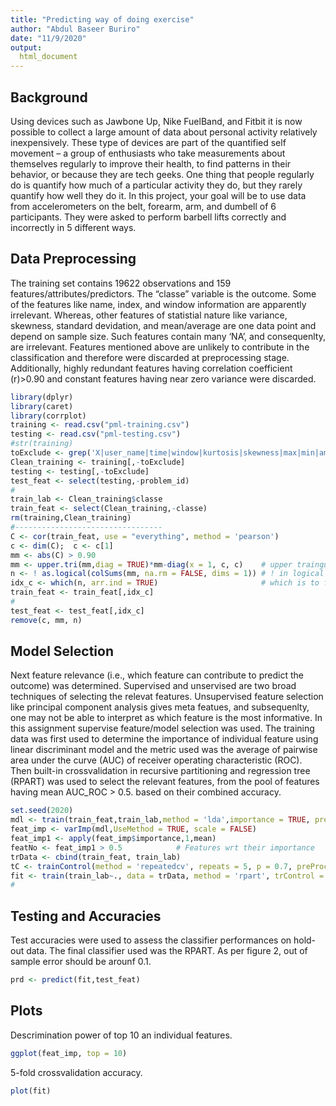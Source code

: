 ---
title: "Predicting way of doing exercise"
author: "Abdul Baseer Buriro"
date: "11/9/2020"
output: 
  html_document
---

## Background
Using devices such as Jawbone Up, Nike FuelBand, and Fitbit it is now possible to collect a large amount of data about personal activity relatively inexpensively. These type of devices are part of the quantified self movement – a group of enthusiasts who take measurements about themselves regularly to improve their health, to find patterns in their behavior, or because they are tech geeks. One thing that people regularly do is quantify how much of a particular activity they do, but they rarely quantify how well they do it. In this project, your goal will be to use data from accelerometers on the belt, forearm, arm, and dumbell of 6 participants. They were asked to perform barbell lifts correctly and incorrectly in 5 different ways. 

## Data Preprocessing
The training set contains 19622 observations and 159 features/attributes/predictors. The "classe" variable is the outcome. Some of the features like name, index, and window information are apparently irrelevant. Whereas, other features of statistial nature like variance, skewness, standard devidation, and mean/average are one data point and depend on sample size. Such features contain many 'NA', and consequenlty, are irrelevant. Features mentioned above are unlikely to contribute in the classification and therefore were discarded at preprocessing stage.    
Additionally, highly redundant features having correlation coefficient \abs(r)>0.90 and constant features having near zero variance were discarded.
```{r preprocess,echo=FALSE}
library(dplyr)
library(caret)
library(corrplot)
training <- read.csv("pml-training.csv")
testing <- read.csv("pml-testing.csv")
#str(training)
toExclude <- grep('X|user_name|time|window|kurtosis|skewness|max|min|amplitude|avg|var|stddev', names(training))
Clean_training <- training[,-toExclude]
testing <- testing[,-toExclude]
test_feat <- select(testing,-problem_id)
#
train_lab <- Clean_training$classe
train_feat <- select(Clean_training,-classe)
rm(training,Clean_training)
#---------------------------------
C <- cor(train_feat, use = "everything", method = 'pearson')
c <- dim(C);  c <- c[1]
mm <- abs(C) > 0.90
mm <- upper.tri(mm,diag = TRUE)*mm-diag(x = 1, c, c)    # upper traingular - identity matrix
n <- ! as.logical(colSums(mm, na.rm = FALSE, dims = 1)) # ! in logical NOT
idx_c <- which(n, arr.ind = TRUE)                       # which is to find index correlated
train_feat <- train_feat[,idx_c]
#
test_feat <- test_feat[,idx_c]
remove(c, mm, n)
```

## Model Selection
Next feature relevance (i.e., which feature can contribute to predict the outcome) was determined. Supervised and unservised are two broad techniques of selecting the relevat features. Unsupervised feature selection like principal component analysis gives meta featues, and subsequenlty, one may not be able to interpret as which feature is the most informative. In this assignment supervise feature/model selection was used. The training data was first used to determine the importance of individual feature using linear discriminant model and the metric used was the average of pairwise area under the curve (AUC) of receiver operating characteristic (ROC). Then built-in crossvalidation in recursive partitioning and regression tree (RPART) was used to select the relevant features, from the pool of features having mean AUC_ROC > 0.5. based on their combined accuracy.
```{r modelSelection,echo=FALSE}
set.seed(2020)
mdl <- train(train_feat,train_lab,method = 'lda',importance = TRUE, preProc = 'center')
feat_imp <- varImp(mdl,UseMethod = TRUE, scale = FALSE)
feat_imp1 <- apply(feat_imp$importance,1,mean)
featNo <- feat_imp1 > 0.5            # Features wrt their importance
trData <- cbind(train_feat, train_lab)    
tC <- trainControl(method = 'repeatedcv', repeats = 5, p = 0.7, preProc = 'center')
fit <- train(train_lab~., data = trData, method = 'rpart', trControl = tC, tuneLength = sum(featNo), maximize = TRUE)
#
```
## Testing and Accuracies
Test accuracies were used to assess the classifier performances on hold-out data. The final classifier used was the RPART. As per figure 2, out of sample error should be arounf 0.1.
```{r testing, echo = FALSE}
prd <- predict(fit,test_feat)
```
## Plots

Descrimination power of top 10 an individual features.
```{r individual power, echo=FALSE}
ggplot(feat_imp, top = 10)
```

5-fold crossvalidation accuracy.
```{r combinedpower, echo=FALSE}
plot(fit)
```